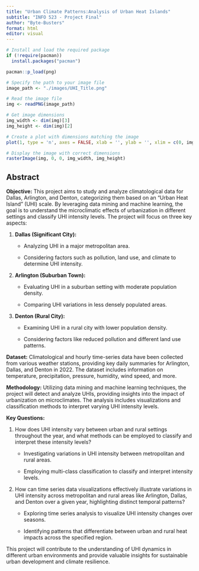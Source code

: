 ```yaml
---
title: "Urban Climate Patterns:Analysis of Urban Heat Islands"
subtitle: "INFO 523 - Project Final"
author: "Byte-Busters"
format: html
editor: visual
---
```


```r

# Install and load the required package
if (!require(pacman))
  install.packages("pacman")

pacman::p_load(png)

# Specify the path to your image file
image_path <- "./images/UHI_Title.png"

# Read the image file
img <- readPNG(image_path)

# Get image dimensions
img_width <- dim(img)[3]
img_height <- dim(img)[2]

# Create a plot with dimensions matching the image
plot(1, type = 'n', axes = FALSE, xlab = '', ylab = '', xlim = c(0, img_width), ylim = c(0, img_height))

# Display the image with correct dimensions
rasterImage(img, 0, 0, img_width, img_height)
```

## **Abstract**

**Objective:** This project aims to study and analyze climatological data for Dallas, Arlington, and Denton, categorizing them based on an "Urban Heat Island" (UHI) scale. By leveraging data mining and machine learning, the goal is to understand the microclimatic effects of urbanization in different settings and classify UHI intensity levels. The project will focus on three key aspects:

1.  **Dallas (Significant City):**

    -   Analyzing UHI in a major metropolitan area.

    -   Considering factors such as pollution, land use, and climate to determine UHI intensity.

2.  **Arlington (Suburban Town):**

    -   Evaluating UHI in a suburban setting with moderate population density.

    -   Comparing UHI variations in less densely populated areas.

3.  **Denton (Rural City):**

    -   Examining UHI in a rural city with lower population density.

    -   Considering factors like reduced pollution and different land use patterns.

**Dataset:** Climatological and hourly time-series data have been collected from various weather stations, providing key daily summaries for Arlington, Dallas, and Denton in 2022. The dataset includes information on temperature, precipitation, pressure, humidity, wind speed, and more.

**Methodology:** Utilizing data mining and machine learning techniques, the project will detect and analyze UHIs, providing insights into the impact of urbanization on microclimates. The analysis includes visualizations and classification methods to interpret varying UHI intensity levels.

**Key Questions:**

1.  How does UHI intensity vary between urban and rural settings throughout the year, and what methods can be employed to classify and interpret these intensity levels?

    -   Investigating variations in UHI intensity between metropolitan and rural areas.

    -   Employing multi-class classification to classify and interpret intensity levels.

2.  How can time series data visualizations effectively illustrate variations in UHI intensity across metropolitan and rural areas like Arlington, Dallas, and Denton over a given year, highlighting distinct temporal patterns?

    -   Exploring time series analysis to visualize UHI intensity changes over seasons.

    -   Identifying patterns that differentiate between urban and rural heat impacts across the specified region.

This project will contribute to the understanding of UHI dynamics in different urban environments and provide valuable insights for sustainable urban development and climate resilience.
